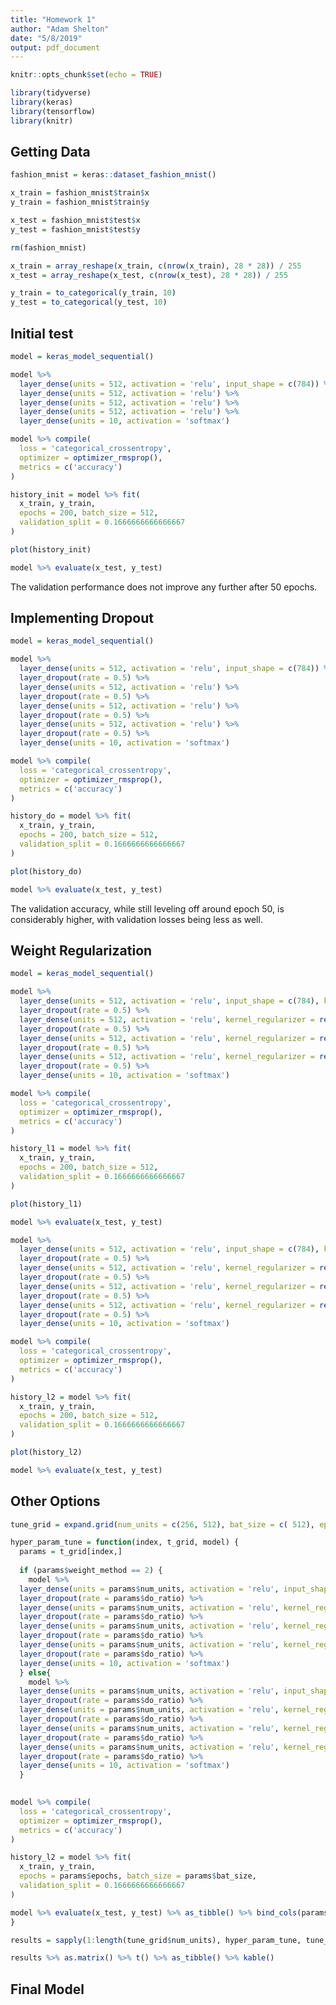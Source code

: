 ```yaml
---
title: "Homework 1"
author: "Adam Shelton"
date: "5/8/2019"
output: pdf_document
---
```


```r
knitr::opts_chunk$set(echo = TRUE)

library(tidyverse)
library(keras)
library(tensorflow)
library(knitr)
```

## Getting Data
```r
fashion_mnist = keras::dataset_fashion_mnist()

x_train = fashion_mnist$train$x
y_train = fashion_mnist$train$y

x_test = fashion_mnist$test$x
y_test = fashion_mnist$test$y

rm(fashion_mnist)

x_train = array_reshape(x_train, c(nrow(x_train), 28 * 28)) / 255
x_test = array_reshape(x_test, c(nrow(x_test), 28 * 28)) / 255

y_train = to_categorical(y_train, 10)
y_test = to_categorical(y_test, 10)
```

## Initial test
```r
model = keras_model_sequential() 

model %>% 
  layer_dense(units = 512, activation = 'relu', input_shape = c(784)) %>% 
  layer_dense(units = 512, activation = 'relu') %>%
  layer_dense(units = 512, activation = 'relu') %>%
  layer_dense(units = 512, activation = 'relu') %>%
  layer_dense(units = 10, activation = 'softmax')

model %>% compile(
  loss = 'categorical_crossentropy',
  optimizer = optimizer_rmsprop(),
  metrics = c('accuracy')
)

history_init = model %>% fit(
  x_train, y_train, 
  epochs = 200, batch_size = 512, 
  validation_split = 0.1666666666666667
)

plot(history_init)

model %>% evaluate(x_test, y_test)
```

The validation performance does not improve any further after 50 epochs.

## Implementing Dropout
```r
model = keras_model_sequential() 

model %>% 
  layer_dense(units = 512, activation = 'relu', input_shape = c(784)) %>% 
  layer_dropout(rate = 0.5) %>% 
  layer_dense(units = 512, activation = 'relu') %>%
  layer_dropout(rate = 0.5) %>% 
  layer_dense(units = 512, activation = 'relu') %>%
  layer_dropout(rate = 0.5) %>% 
  layer_dense(units = 512, activation = 'relu') %>%
  layer_dropout(rate = 0.5) %>% 
  layer_dense(units = 10, activation = 'softmax')

model %>% compile(
  loss = 'categorical_crossentropy',
  optimizer = optimizer_rmsprop(),
  metrics = c('accuracy')
)

history_do = model %>% fit(
  x_train, y_train, 
  epochs = 200, batch_size = 512, 
  validation_split = 0.1666666666666667
)

plot(history_do)

model %>% evaluate(x_test, y_test)
```

The validation accuracy, while still leveling off around epoch 50, is considerably higher, with validation losses being less as well.

## Weight Regularization
```r
model = keras_model_sequential()

model %>% 
  layer_dense(units = 512, activation = 'relu', input_shape = c(784), kernel_regularizer = regularizer_l1(0.001)) %>% 
  layer_dropout(rate = 0.5) %>% 
  layer_dense(units = 512, activation = 'relu', kernel_regularizer = regularizer_l1(0.001)) %>%
  layer_dropout(rate = 0.5) %>% 
  layer_dense(units = 512, activation = 'relu', kernel_regularizer = regularizer_l1(0.001)) %>%
  layer_dropout(rate = 0.5) %>% 
  layer_dense(units = 512, activation = 'relu', kernel_regularizer = regularizer_l1(0.001)) %>%
  layer_dropout(rate = 0.5) %>% 
  layer_dense(units = 10, activation = 'softmax')

model %>% compile(
  loss = 'categorical_crossentropy',
  optimizer = optimizer_rmsprop(),
  metrics = c('accuracy')
)

history_l1 = model %>% fit(
  x_train, y_train, 
  epochs = 200, batch_size = 512, 
  validation_split = 0.1666666666666667
)

plot(history_l1)

model %>% evaluate(x_test, y_test)
```

```r
model %>% 
  layer_dense(units = 512, activation = 'relu', input_shape = c(784), kernel_regularizer = regularizer_l2(0.001)) %>% 
  layer_dropout(rate = 0.5) %>% 
  layer_dense(units = 512, activation = 'relu', kernel_regularizer = regularizer_l2(0.001)) %>%
  layer_dropout(rate = 0.5) %>% 
  layer_dense(units = 512, activation = 'relu', kernel_regularizer = regularizer_l2(0.001)) %>%
  layer_dropout(rate = 0.5) %>% 
  layer_dense(units = 512, activation = 'relu', kernel_regularizer = regularizer_l2(0.001)) %>%
  layer_dropout(rate = 0.5) %>% 
  layer_dense(units = 10, activation = 'softmax')

model %>% compile(
  loss = 'categorical_crossentropy',
  optimizer = optimizer_rmsprop(),
  metrics = c('accuracy')
)

history_l2 = model %>% fit(
  x_train, y_train, 
  epochs = 200, batch_size = 512, 
  validation_split = 0.1666666666666667
)

plot(history_l2)

model %>% evaluate(x_test, y_test)
```

## Other Options
```r
tune_grid = expand.grid(num_units = c(256, 512), bat_size = c( 512), epochs = c(50, 200), do_ratio = c(0.25, 0.5), weight_pen = c(0.001), weight_method = c(1, 2)) %>% as_tibble()

hyper_param_tune = function(index, t_grid, model) {
  params = t_grid[index,]
  
  if (params$weight_method == 2) {
    model %>% 
  layer_dense(units = params$num_units, activation = 'relu', input_shape = c(784), kernel_regularizer = regularizer_l2(params$weight_pen)) %>% 
  layer_dropout(rate = params$do_ratio) %>% 
  layer_dense(units = params$num_units, activation = 'relu', kernel_regularizer = regularizer_l2(params$weight_pen)) %>%
  layer_dropout(rate = params$do_ratio) %>% 
  layer_dense(units = params$num_units, activation = 'relu', kernel_regularizer = regularizer_l2(params$weight_pen)) %>%
  layer_dropout(rate = params$do_ratio) %>% 
  layer_dense(units = params$num_units, activation = 'relu', kernel_regularizer = regularizer_l2(params$weight_pen)) %>%
  layer_dropout(rate = params$do_ratio) %>% 
  layer_dense(units = 10, activation = 'softmax')
  } else{
    model %>% 
  layer_dense(units = params$num_units, activation = 'relu', input_shape = c(784), kernel_regularizer = regularizer_l2(params$weight_pen)) %>% 
  layer_dropout(rate = params$do_ratio) %>% 
  layer_dense(units = params$num_units, activation = 'relu', kernel_regularizer = regularizer_l1(params$weight_pen)) %>%
  layer_dropout(rate = params$do_ratio) %>% 
  layer_dense(units = params$num_units, activation = 'relu', kernel_regularizer = regularizer_l1(params$weight_pen)) %>%
  layer_dropout(rate = params$do_ratio) %>% 
  layer_dense(units = params$num_units, activation = 'relu', kernel_regularizer = regularizer_l1(params$weight_pen)) %>%
  layer_dropout(rate = params$do_ratio) %>% 
  layer_dense(units = 10, activation = 'softmax')
  }
  

model %>% compile(
  loss = 'categorical_crossentropy',
  optimizer = optimizer_rmsprop(),
  metrics = c('accuracy')
)

history_l2 = model %>% fit(
  x_train, y_train, 
  epochs = params$epochs, batch_size = params$bat_size, 
  validation_split = 0.1666666666666667
)

model %>% evaluate(x_test, y_test) %>% as_tibble() %>% bind_cols(params) %>% return()
}

results = sapply(1:length(tune_grid$num_units), hyper_param_tune, tune_grid, model)

```

```r
results %>% as.matrix() %>% t() %>% as_tibble() %>% kable()
```


## Final Model
```r

```
